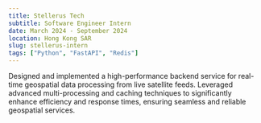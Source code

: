 ```yaml
---
title: Stellerus Tech
subtitle: Software Engineer Intern
date: March 2024 - September 2024
location: Hong Kong SAR
slug: stellerus-intern
tags: ["Python", "FastAPI", "Redis"]
---
```


Designed and implemented a high-performance backend service for real-time geospatial data processing from live satellite feeds.
Leveraged advanced multi-processing and caching techniques to significantly enhance efficiency and response times,
ensuring seamless and reliable geospatial services.
